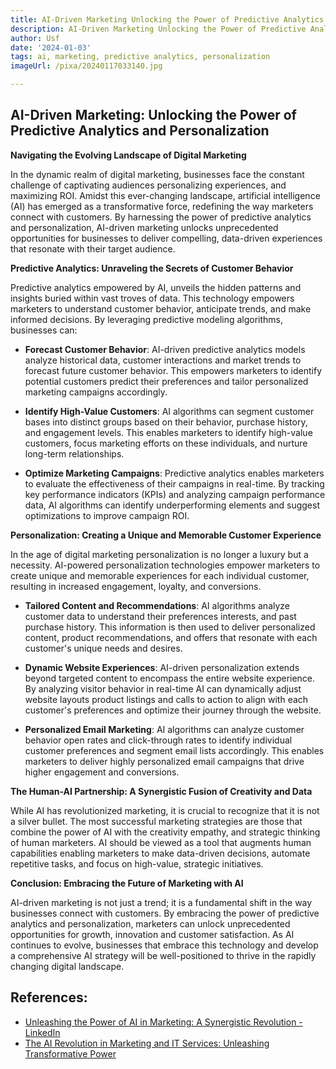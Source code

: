 ```yaml
---
title: AI-Driven Marketing Unlocking the Power of Predictive Analytics and Personalization
description: AI-Driven Marketing Unlocking the Power of Predictive Analytics and Personalization
author: Usf
date: '2024-01-03'
tags: ai, marketing, predictive analytics, personalization
imageUrl: /pixa/20240117033140.jpg

---
```

## AI-Driven Marketing: Unlocking the Power of Predictive Analytics and Personalization

**Navigating the Evolving Landscape of Digital Marketing**

In the dynamic realm of digital  marketing, businesses face the constant challenge of captivating audiences personalizing experiences, and maximizing  ROI. Amidst this ever-changing landscape, artificial intelligence (AI) has emerged as  a transformative force, redefining the way marketers connect with customers. By harnessing the power of predictive analytics and personalization, AI-driven marketing unlocks unprecedented  opportunities for businesses to deliver compelling, data-driven  experiences  that resonate  with their target audience.

**Predictive Analytics: Unraveling the Secrets of Customer Behavior**

Predictive analytics empowered by AI, unveils the hidden patterns and insights buried within vast troves of data. This  technology empowers marketers to  understand customer behavior, anticipate  trends, and make informed decisions. By leveraging predictive modeling algorithms, businesses can:

* **Forecast Customer Behavior**: AI-driven predictive analytics models analyze historical data, customer interactions and market trends to forecast future customer behavior.  This empowers marketers to identify potential customers predict  their preferences and tailor personalized marketing campaigns accordingly.

* **Identify  High-Value Customers**:  AI algorithms can segment  customer bases into distinct  groups based  on their behavior, purchase history, and  engagement levels. This enables marketers to identify high-value customers, focus marketing efforts on these individuals,  and  nurture long-term relationships.

* **Optimize Marketing Campaigns**: Predictive analytics enables marketers to evaluate the effectiveness of their campaigns in  real-time. By tracking key performance  indicators (KPIs)  and analyzing campaign performance data, AI algorithms can identify underperforming elements  and suggest optimizations to improve campaign  ROI.

**Personalization: Creating  a Unique and  Memorable Customer Experience**

In the age of digital marketing  personalization is no longer  a luxury but a necessity. AI-powered personalization technologies empower marketers to create unique and memorable experiences for  each individual customer, resulting in increased engagement, loyalty, and conversions.

* **Tailored Content  and Recommendations**: AI algorithms analyze customer data to understand  their preferences interests, and past purchase history. This information is then used to deliver personalized content, product recommendations, and offers that resonate with each customer's unique needs and desires.

* **Dynamic Website Experiences**: AI-driven personalization extends beyond targeted content to encompass the  entire website  experience. By analyzing visitor behavior in real-time AI can dynamically adjust website layouts product listings and calls to action  to align with each customer's preferences and optimize their journey through the website.

* **Personalized Email Marketing**: AI algorithms can analyze customer behavior open rates and click-through rates  to identify individual customer preferences  and  segment  email lists accordingly.  This enables marketers to deliver highly personalized email campaigns that drive higher engagement and conversions.

**The Human-AI Partnership: A Synergistic  Fusion  of Creativity and Data**

While AI has revolutionized marketing, it is crucial to recognize that it is not a silver bullet. The most successful marketing strategies are those that combine the power of  AI with the creativity empathy, and strategic thinking of human marketers. AI should be viewed as  a tool that augments human capabilities  enabling marketers to make data-driven decisions, automate repetitive tasks, and focus on  high-value, strategic initiatives.

**Conclusion:  Embracing  the Future of Marketing  with AI**

AI-driven marketing is not just a trend; it  is a  fundamental shift in the way businesses connect with customers. By embracing the power of predictive analytics and personalization, marketers  can unlock  unprecedented opportunities for growth, innovation and customer satisfaction. As AI continues to evolve, businesses that embrace this  technology and develop a comprehensive AI strategy will be well-positioned to thrive in the rapidly changing  digital landscape.

## References:
- [Unleashing the Power of AI in Marketing: A Synergistic Revolution - LinkedIn](https://www.linkedin.com/pulse/unleashing-power-ai-marketing-synergistic-revolution-dev-aabhroy)
- [The AI Revolution in Marketing and IT Services: Unleashing Transformative Power](https://www.linkedin.com/pulse/ai-revolution-marketing-services-unleashing?trk=public_post)
